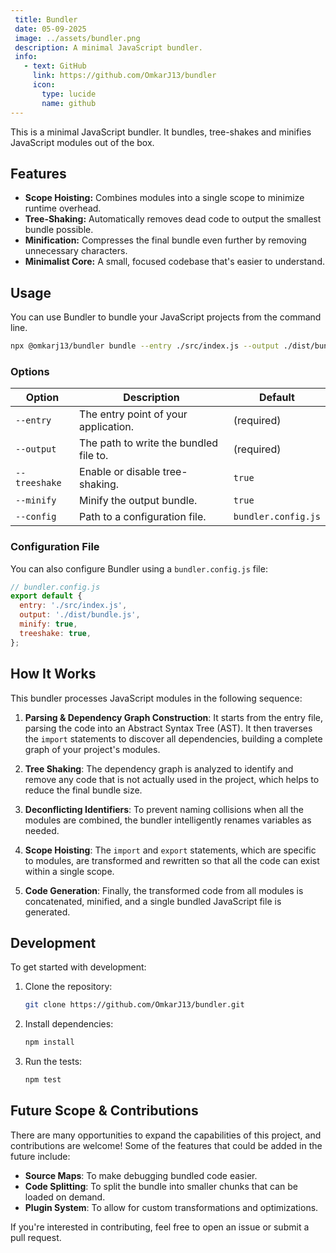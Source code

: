 ```yaml
---
 title: Bundler
 date: 05-09-2025
 image: ../assets/bundler.png
 description: A minimal JavaScript bundler.
 info:
   - text: GitHub
     link: https://github.com/OmkarJ13/bundler
     icon:
       type: lucide
       name: github
---
```


This is a minimal JavaScript bundler. It bundles, tree-shakes and minifies JavaScript modules out of the box.

## Features

- **Scope Hoisting:** Combines modules into a single scope to minimize runtime overhead.
- **Tree-Shaking:** Automatically removes dead code to output the smallest bundle possible.
- **Minification:** Compresses the final bundle even further by removing unnecessary characters.
- **Minimalist Core:** A small, focused codebase that's easier to understand.

## Usage

You can use Bundler to bundle your JavaScript projects from the command line.

```bash
npx @omkarj13/bundler bundle --entry ./src/index.js --output ./dist/bundle.js
```

### Options

| Option        | Description                            | Default             |
| ------------- | -------------------------------------- | ------------------- |
| `--entry`     | The entry point of your application.   | (required)          |
| `--output`    | The path to write the bundled file to. | (required)          |
| `--treeshake` | Enable or disable tree-shaking.        | `true`              |
| `--minify`    | Minify the output bundle.              | `true`              |
| `--config`    | Path to a configuration file.          | `bundler.config.js` |

### Configuration File

You can also configure Bundler using a `bundler.config.js` file:

```javascript
// bundler.config.js
export default {
  entry: './src/index.js',
  output: './dist/bundle.js',
  minify: true,
  treeshake: true,
};
```

## How It Works

This bundler processes JavaScript modules in the following sequence:

1.  **Parsing & Dependency Graph Construction**: It starts from the entry file, parsing the code into an Abstract Syntax Tree (AST). It then traverses the `import` statements to discover all dependencies, building a complete graph of your project's modules.

2.  **Tree Shaking**: The dependency graph is analyzed to identify and remove any code that is not actually used in the project, which helps to reduce the final bundle size.

3.  **Deconflicting Identifiers**: To prevent naming collisions when all the modules are combined, the bundler intelligently renames variables as needed.

4.  **Scope Hoisting**: The `import` and `export` statements, which are specific to modules, are transformed and rewritten so that all the code can exist within a single scope.

5.  **Code Generation**: Finally, the transformed code from all modules is concatenated, minified, and a single bundled JavaScript file is generated.

## Development

To get started with development:

1.  Clone the repository:
    ```bash
    git clone https://github.com/OmkarJ13/bundler.git
    ```
2.  Install dependencies:
    ```bash
    npm install
    ```
3.  Run the tests:
    ```bash
    npm test
    ```

## Future Scope & Contributions

There are many opportunities to expand the capabilities of this project, and contributions are welcome! Some of the features that could be added in the future include:

- **Source Maps**: To make debugging bundled code easier.
- **Code Splitting**: To split the bundle into smaller chunks that can be loaded on demand.
- **Plugin System**: To allow for custom transformations and optimizations.

If you're interested in contributing, feel free to open an issue or submit a pull request.
